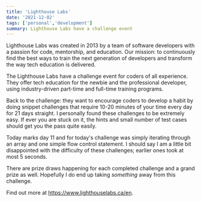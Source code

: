 ```yaml
---
title: 'Lighthouse Labs'
date: '2021-12-02'
tags: ['personal','development']
summary: Lighthouse Labs have a challenge event
---
```


Lighthouse Labs was created in 2013 by a team of software developers with a passion for code, mentorship, and education. Our mission: to continuously find the best ways to train the next generation of developers and transform the way tech education is delivered. 

The Lighthouse Labs have a challenge event for coders of all experience. They offer tech education for the newbie and the professional developer, using industry-driven part-time and full-time training programs. 

Back to the challenge: they want to encourage coders to develop a habit by doing snippet challenges that require 10-20 minutes of your time every day for 21 days straight. I personally found these challenges to be extremely easy. If ever you are stuck on it, the hints and small number of test cases should get you the pass quite easily. 

Today marks day 11 and for today's challenge was simply iterating through an array and one simple flow control statement. I should say I am a little bit disappointed with the difficulty of these challenges; earlier ones took at most 5 seconds. 

There are prize draws happening for each completed challenge and a grand prize as well. Hopefully I do end up taking *something* away from this challenge.

Find out more at https://www.lighthouselabs.ca/en.
